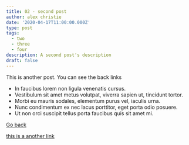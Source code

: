 ```yaml
---
title: 02 - second post
author: alex christie
date: '2020-04-17T11:00:00.000Z'
type: post
tags:
  - two
  - three
  - four
description: A second post's description
draft: false
---
```


This is another post. You can see the back links

- In faucibus lorem non ligula venenatis cursus.
- Vestibulum sit amet metus volutpat, viverra sapien ut, tincidunt tortor.
- Morbi eu mauris sodales, elementum purus vel, iaculis urna.
- Nunc condimentum ex nec lacus porttitor, eget porta odio posuere.
- Ut non orci suscipit tellus porta faucibus quis sit amet mi.

[Go back](/garden/test)

[this is a another link](/garden/rethinking)
